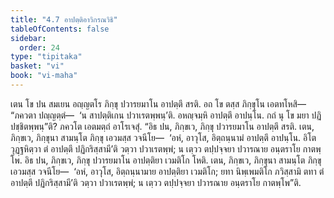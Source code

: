 ```yaml
---
title: "4.7 อาปตฺติอาวิกรณวิธิ"
tableOfContents: false
sidebar:
  order: 24
type: "tipitaka"
basket: "vi"
book: "vi-maha"
---
```



<DynamicBreadcrumb />

<Division number="220" book="vi-maha">

<Paragraph number="990" book="vi-maha">
เตน โข ปน สมเยน อญฺญตโร ภิกฺขุ ปวารยมาโน อาปตฺตึ สรติ. อถ โข ตสฺส ภิกฺขุโน เอตทโหสิ—  “ภควตา ปญฺญตฺตํ—  ‘น สาปตฺติเกน ปวาเรตพฺพนฺ’ติ. อหญฺจมฺหิ อาปตฺตึ อาปนฺโน. กถํ นุ โข มยา ปฏิปชฺชิตพฺพนฺ”ติ? ภควโต เอตมตฺถํ อาโรเจสุํ.
</Paragraph>

<Paragraph number="991" book="vi-maha">
“อิธ ปน, ภิกฺขเว, ภิกฺขุ ปวารยมาโน อาปตฺตึ สรติ. เตน, ภิกฺขเว, ภิกฺขุนา สามนฺโต ภิกฺขุ เอวมสฺส วจนีโย—  ‘อหํ, อาวุโส, อิตฺถนฺนามํ อาปตฺตึ อาปนฺโน. อิโต วุฏฺฐหิตฺวา ตํ อาปตฺตึ ปฏิกริสฺสามี’ติ วตฺวา ปวาเรตพฺพํ; น เตฺวว ตปฺปจฺจยา ปวารณาย อนฺตราโย กาตพฺโพ.
</Paragraph>

<Paragraph number="992" book="vi-maha">
อิธ ปน, ภิกฺขเว, ภิกฺขุ ปวารยมาโน อาปตฺติยา เวมติโก โหติ. เตน, ภิกฺขเว, ภิกฺขุนา สามนฺโต ภิกฺขุ เอวมสฺส วจนีโย—  ‘อหํ, อาวุโส, อิตฺถนฺนามาย อาปตฺติยา เวมติโก; ยทา นิพฺเพมติโก ภวิสฺสามิ ตทา ตํ อาปตฺตึ ปฏิกริสฺสามี’ติ วตฺวา ปวาเรตพฺพํ; น เตฺวว ตปฺปจฺจยา ปวารณาย อนฺตราโย กาตพฺโพ”ติ.
</Paragraph>
</Division>
